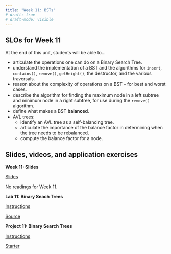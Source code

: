 ```yaml
---
title: "Week 11: BSTs"
# draft: true
# draft-mode: visible
---
```


## SLOs for Week 11

At the end of this unit, students will be able to...

-   articulate the operations one can do on a Binary Search Tree.
-   understand the implementation of a BST and the algorithms for `insert`, `contains()`, `remove()`, `getHeight()`, the destructor, and the various traversals.
-   reason about the complexity of operations on a BST -- for best and worst cases.
-   describe the algorithm for finding the maximum node in a left subtree and minimum node in a right subtree, for use during the `remove()` algorithm.
-   define what makes a BST **balanced**.
-   AVL trees:
    -   identify an AVL tree as a self-balancing tree.
    -   articulate the importance of the balance factor in determining when the tree needs to be rebalanced.
    -   compute the balance factor for a node.

## Slides, videos, and application exercises

::::: slide-deck
**Week 11: Slides**

::: slides
[Slides](https://docs.google.com/presentation/d/1-QiovhFtewcbIpT3x4bbeZXwb0aUgIa4Sj7Nt1ZC_as/edit?usp=sharing){target="_blank"}
:::

::: reading
No readings for Week 11.
:::
:::::

<!-- ## Lab -->

::::: lab
**Lab 11: Binary Seach Trees**

::: instructions
[Instructions](/labs/lab11.qmd)
:::


::: starter
[Source](){target="_blank"}
:::

```{=html}
<!-- ::: slides
[Slides]()
::: -->
```
:::::

<!-- ## Homework assignments -->

::::: homework
**Project 11: Binary Search Trees**

::: instructions
[Instructions](/projects/proj11.qmd)
:::

::: starter
[Starter](){target="_blank"}
:::
:::::